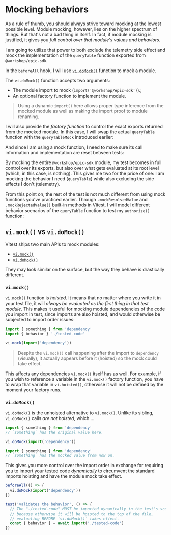 # Mocking behaviors

As a rule of thumb, you should always strive toward mocking at the lowest possible level. Module mocking, however, lies on the higher spectrum of things. But that's not a bad thing in itself. In fact, if module mocking is justified, it gives you _full control over that module's values and behaviors_.

I am going to utilize that power to both exclude the telemetry side effect and mock the implementation of the `queryTable` function exported from `@workshop/epic-sdk`.

In the `beforeAll` hook, I will use [`vi.doMock()`](https://vitest.dev/api/vi.html#vi-domock) function to mock a module.

<CodeFile file="authorize.test.ts" range="5-11" highlight="6" />

The `vi.doMock()` function accepts two arguments:

- The module import to mock (`import('@workshop/epic-sdk')`).;
- An optional factory function to implement the module.

> Using a dynamic `import()` here allows proper type inference from the mocked module as well as making the import proof to module renaming.

I will also provide the _factory function_ to control the exact exports returned from the mocked module. In this case, I will swap the actual `queryTable` function with the `queryTableMock` introduced earlier:

<CodeFile file="authorize.test.ts" range="1-11" highlight="3,8" />

And since I am using a mock function, I need to make sure its call information and implementation are reset between tests:

<CodeFile file="authorize.test.ts" range="13-15" highlight="14" />

By mocking the entire `@workshop/epic-sdk` module, my test becomes in full control over its exports, but also over what gets evaluated at its root level (which, in this case, is nothing). This gives me two for the price of one: I am mocking the behavior I need (`queryTable`) while also excluding the side effects I don't (telemetry).

From this point on, the rest of the test is not much different from using mock functions you've practiced earlier. Through `.mockResolvedValue` and `.mockRejectedValue()` built-in methods in Vitest, I will model different behavior scenarios of the `queryTable` function to test my `authorize()` function:

<CodeFile file="authorize.test.ts" range="17-44" highlight="19-22,32,39" />

## `vi.mock()` vs `vi.doMock()`

Vitest ships two main APIs to mock modules:

- [`vi.mock()`](https://vitest.dev/api/vi.html#vi-mock)
- [`vi.doMock()`](https://vitest.dev/api/vi.html#vi-domock)

They may look similar on the surface, but the way they behave is drastically different.

### `vi.mock()`

`vi.mock()` function is _hoisted_. It means that no matter where you write it in your test file, it will _always be evaluated as the first thing in that test module_. This makes it useful for mocking module dependencies of the code you import in test, since imports are also hoisted, and would otherwise be subjected to import order issues:

```ts lines=4
import { something } from 'dependency'
import { behavior } './tested-code'

vi.mock(import('dependency'))
```

> Despite the `vi.mock()` call happening after the import to `dependency` (visually), it actually appears before it (hoisted) so the mock could take effect.

This affects any dependencies `vi.mock()` itself has as well. For example, if you wish to reference a variable in the `vi.mock()` factory function, you have to wrap that variable in `vi.hoisted()`, otherwise it will not be defined by the moment your factory runs.

### `vi.doMock()`

`vi.doMock()` is the unhoisted alternative to `vi.mock()`. Unlike its sibling, `vi.doMock()` calls _are not hoisted_, which ...

```ts lines=4
import { something } from 'dependency'
// `something` has the original value here.

vi.doMock(import('dependency'))

import { something } from 'dependency'
// `something` has the mocked value from now on.
```

This gives you more control over the import order in exchange for requiring you to import your tested code _dynamically_ to circumvent the standard imports hoisting and have the module mock take effect.

```ts lines=9
beforeAll(() => {
  vi.doMock(import('dependency'))
})

test('validates the behavior', () => {
  // The "./tested-code" MUST be imported dynamically in the test's scope
  // because otherwise it will be hoisted to the top of the file,
  // evaluating BEFORE `vi.doMock()` takes effect.
  const { behavior } = await import('./tested-code')
})
```
